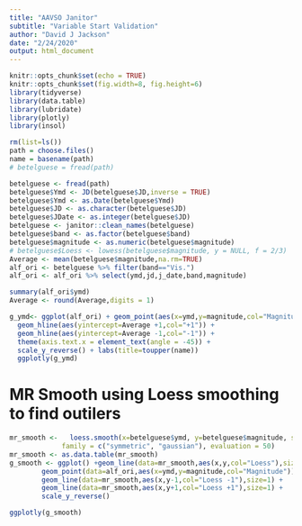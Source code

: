 ```yaml
---
title: "AAVSO Janitor"
subtitle: "Variable Start Validation"
author: "David J Jackson"
date: "2/24/2020"
output: html_document
---
```


```r
knitr::opts_chunk$set(echo = TRUE)
knitr::opts_chunk$set(fig.width=8, fig.height=6)
library(tidyverse)
library(data.table)
library(lubridate)
library(plotly)
library(insol)
```
```r
rm(list=ls())
path = choose.files()
name = basename(path)
# betelguese = fread(path)
```
```r
betelguese <- fread(path)
betelguese$Ymd <- JD(betelguese$JD,inverse = TRUE)
betelguese$Ymd <- as.Date(betelguese$Ymd)
betelguese$JD <- as.character(betelguese$JD)
betelguese$JDate <- as.integer(betelguese$JD)
betelguese <- janitor::clean_names(betelguese)
betelguese$band <- as.factor(betelguese$band)
betelguese$magnitude <- as.numeric(betelguese$magnitude)
# betelguese$Loess <- lowess(betelguese$magnitude, y = NULL, f = 2/3)
Average <- mean(betelguese$magnitude,na.rm=TRUE)
alf_ori <- betelguese %>% filter(band=="Vis.")
alf_ori <- alf_ori %>% select(ymd,jd,j_date,band,magnitude) 
```
```r
summary(alf_ori$ymd)
Average <- round(Average,digits = 1)

```
```r
g_ymd<- ggplot(alf_ori) + geom_point(aes(x=ymd,y=magnitude,col="Magnitude"))+   geom_hline(aes(yintercept=Average,col="Historial Mean")) + 
  geom_hline(aes(yintercept=Average +1,col="+1")) +
  geom_hline(aes(yintercept=Average -1,col="-1")) +
  theme(axis.text.x = element_text(angle = -45)) +
  scale_y_reverse() + labs(title=toupper(name)) 
  ggplotly(g_ymd)
```

# MR Smooth using Loess smoothing to find outilers

```r
mr_smooth <-   loess.smooth(x=betelguese$ymd, y=betelguese$magnitude, span = 1/3, degree = 2,
             family = c("symmetric", "gaussian"), evaluation = 50)
mr_smooth <- as.data.table(mr_smooth)
g_smooth <- ggplot() +geom_line(data=mr_smooth,aes(x,y,col="Loess"),size=1) + 
        geom_point(data=alf_ori,aes(x=ymd,y=magnitude,col="Magnitude")) +
        geom_line(data=mr_smooth,aes(x,y-1,col="Loess -1"),size=1) +
        geom_line(data=mr_smooth,aes(x,y+1,col="Loess +1"),size=1) +
        scale_y_reverse()

ggplotly(g_smooth)
```


